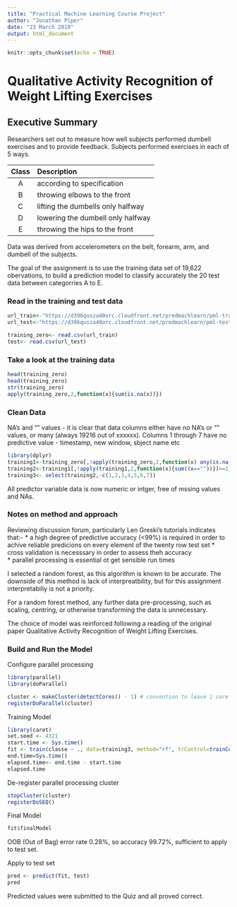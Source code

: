 ```yaml
---
title: "Practical Machine Learning Course Project"
author: "Jonathan Piper"
date: "23 March 2019"
output: html_document
---
```


```r
knitr::opts_chunk$set(echo = TRUE)
```

# Qualitative Activity Recognition of Weight Lifting Exercises 

## Executive Summary

Researchers set out to measure how well subjects performed dumbell exercises and to provide feedback. 
Subjects performed exercises in each of 5 ways.

 |Class | Description                       |
 |:----:|:----------------------------------|
 |  A   | according to specification        |
 |  B   | throwing elbows to the front      |
 |  C   | lifting the dumbells only halfway |
 |  D   | lowering the dumbell only halfway |
 |  E   | throwing the hips to the front    |

Data was derived from accelerometers on the belt, forearm, arm, and dumbell of the subjects. 

The goal of the assignment is to use the training data set of 19,622 obervations, to build a prediction
model to classify accurately the 20 test data between categorries A to E.


### Read in the training and test data

```r
url_train<-"https://d396qusza40orc.cloudfront.net/predmachlearn/pml-training.csv"
url_test<-"https://d396qusza40orc.cloudfront.net/predmachlearn/pml-testing.csv"

training_zero<- read.csv(url_train)
test<- read.csv(url_test)
```


### Take a look at the training data

``` r
head(training_zero)
head(training_zero)
str(training_zero)
apply(training_zero,2,function(x){sum(is.na(x))})
``` 

### Clean Data

NA's and "" values - it is clear that data columns either have no NA's or "" values, or many (always 19216 out of xxxxxx).
Columns 1 through 7 have no predictive value - timestamp, new window, sbject name etc

```r
library(dplyr)
training1<-training_zero[,!apply(training_zero,2,function(x) any(is.na(x)))]
training2<-training1[,!apply(training1,2,function(x){sum((x==""))})>=1]
training3<- select(training2,-c(1,2,3,4,5,6,7))
```

All predictor variable data is now numeric or intger, free of mssing values and NAs.

### Notes on method and approach

Reviewing discussion forum, particularly Len Greski's tutorials indicates that:-
* a high degree of predictive accuracy (<99%) is required in order to achive reliable predicions on every element of the twenty row test set 
* cross validation is necesssary in order to assess theh accuracy   
* parallel processing is essential ot get sensible run times

I selected a random forest, as this algorithm is known to be accurate.  The downside of this method is lack of interpreatbility, but 
for this assignment interpretabiliy is not a priority.

For a random forest method, any further data pre-processing, such as scaling, centring, or otherwise transforming the data is unnecessary. 

The choice of model was reinforced following a reading of the original paper Qualitative Activity Recognition of Weight Lifting Exercises.  

### Build and Run the Model

Configure parallel processing

```r
library(parallel)
library(doParallel)

cluster <- makeCluster(detectCores() - 1) # convention to leave 1 core for OS
registerDoParallel(cluster)
```

Training Model

```r
library(caret)
set.seed <- 4321 
start.time <- Sys.time()
fit <- train(classe ~ ., data=training3, method="rf", trControl=trainControl(method="cv",number =5,allowParallel=TRUE), tuneGrid=data.frame(mtry=6))
end.time=Sys.time()
elapsed.time<- end.time - start.time
elapsed.time
```

De-register parallel processing cluster

```r
stopCluster(cluster)
registerDoSEQ()
```


Final Model

```r
fit$finalModel
```

OOB (Out of Bag) error rate 0.28%, so accuracy 99.72%, sufficient to apply to test set. 

Apply to test set

```r
pred <- predict(fit, test) 
pred
```

Predicted values were submitted to the Quiz and all proved correct.

